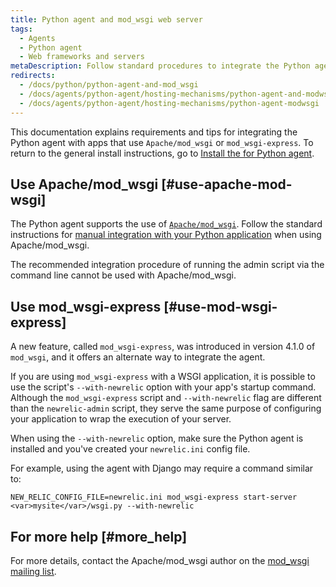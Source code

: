 ```yaml
---
title: Python agent and mod_wsgi web server
tags:
  - Agents
  - Python agent
  - Web frameworks and servers
metaDescription: Follow standard procedures to integrate the Python agent into your app when using Apache/mod_wsgi.
redirects:
  - /docs/python/python-agent-and-mod_wsgi
  - /docs/agents/python-agent/hosting-mechanisms/python-agent-and-modwsgi
  - /docs/agents/python-agent/hosting-mechanisms/python-agent-modwsgi
---
```


This documentation explains requirements and tips for integrating the Python agent with apps that use `Apache/mod_wsgi` or `mod_wsgi-express`. To return to the general install instructions, go to [Install the for Python agent](/docs/agents/python-agent/installation-configuration/python-agent-installation).

## Use Apache/mod_wsgi [#use-apache-mod-wsgi]

The Python agent supports the use of [`Apache/mod_wsgi`](http://www.modwsgi.org/). Follow the standard instructions for [manual integration with your Python application](/docs/agents/python-agent/installation-and-configuration/python-agent-integration#manual-integration) when using Apache/mod_wsgi.

<Callout variant="caution">
  The recommended integration procedure of running the admin script via the command line cannot be used with Apache/mod_wsgi.
</Callout>

## Use mod_wsgi-express [#use-mod-wsgi-express]

A new feature, called `mod_wsgi-express`, was introduced in version 4.1.0 of `mod_wsgi`, and it offers an alternate way to integrate the agent.

If you are using `mod_wsgi-express` with a WSGI application, it is possible to use the script's `--with-newrelic` option with your app's startup command. Although the `mod_wsgi-express` script and `--with-newrelic` flag are different than the `newrelic-admin` script, they serve the same purpose of configuring your application to wrap the execution of your server.

When using the `--with-newrelic` option, make sure the Python agent is installed and you've created your `newrelic.ini` config file.

For example, using the agent with Django may require a command similar to:

```
NEW_RELIC_CONFIG_FILE=newrelic.ini mod_wsgi-express start-server <var>mysite</var>/wsgi.py --with-newrelic
```

## For more help [#more_help]

For more details, contact the Apache/mod_wsgi author on the [mod_wsgi mailing list](http://code.google.com/p/modwsgi/wiki/WhereToGetHelp?tm=6#Asking_Your).

